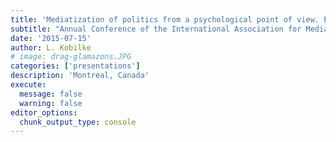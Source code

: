 ```yaml
---
title: 'Mediatization of politics from a psychological point of view. Exploring media effects on scandalized politicians in a qualitative analysis of two German cases'
subtitle: "Annual Conference of the International Association for Media and Communication Research (IAMCR)"
date: '2015-07-15'
author: L. Kobilke
# image: drag-glamazons.JPG
categories: ['presentations']
description: 'Montreal, Canada'
execute: 
  message: false
  warning: false
editor_options: 
  chunk_output_type: console
---
```




